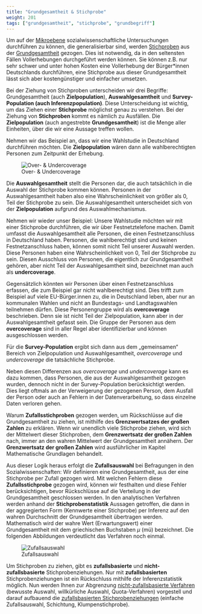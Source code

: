 ```yaml
---
title: "Grundgesamtheit & Stichprobe"
weight: 201
tags: ["grundgesamtheit", "stichprobe", "grundbegriff"]
---
```


Um auf der [Mikroebene](../../glossar/mikroebene/index.html) sozialwissenschaftliche Untersuchungen durchführen zu können, die generalisierbar sind, werden [Stichproben](../../glossar/stichprobe/index.html) aus der [Grundgesamtheit](../../glossar/grundgesamtheit/index.html) gezogen. Dies ist notwendig, da in den seltensten Fällen Vollerhebungen durchgeführt werden können. Sie können z.B. nur sehr schwer und unter hohen Kosten eine Vollerhebung der Bürger*innen Deutschlands durchführen, eine Stichprobe aus dieser Grundgesamtheit lässt sich aber kostengünstiger und einfacher umsetzen.

Bei der Ziehung von Stichproben unterscheiden wir drei Begriffe: Grundgesamtheit (auch **Zielpopulation**), **Auswahlgesamtheit** und **Survey-Population (auch Inferenzpopulation)**. Diese Unterscheidung ist wichtig, um das Ziehen einer **Stichprobe** möglichst genau zu verstehen. Bei der Ziehung von **Stichproben** kommt es nämlich zu Ausfällen. Die **Zielpopulation** (auch angestrebte **Grundgesamtheit**) ist die Menge aller Einheiten, über die wir eine Aussage treffen wollen.

Nehmen wir das Beispiel an, dass wir eine Wahlstudie in Deutschland durchführen möchten. Die **Zielpopulation** wären dann alle wahlberechtigten Personen zum Zeitpunkt der Erhebung.

![Over- & Undercoverage](../images/coverage.png)

Die **Auswahlgesamtheit** stellt die Personen dar, die auch tatsächlich in die Auswahl der Stichprobe kommen können. Personen in der Auswahlgesamtheit haben also eine Wahrscheinlichkeit von größer als $0$, Teil der Stichprobe zu sein. Die Auswahlgesamtheit unterscheidet sich von der **Zielpopulation** aufgrund des Auswahlmechanismus.

Nehmen wir wieder unser Beispiel: Unsere Wahlstudie möchten wir mit einer Stichprobe durchführen, die wir über Festnetztelefone machen. Damit umfasst die Auswahlgesamtheit alle Personen, die einen Festnetzanschluss in Deutschland haben. Personen, die wahlberechtigt sind und keinen Festnetzanschluss haben, können somit nicht Teil unserer Auswahl werden. Diese Personen haben eine Wahrscheinlichkeit von $0$, Teil der Stichprobe zu sein. Diesen Ausschluss von Personen, die eigentlich zur Grundgesamtheit gehören, aber nicht Teil der Auswahlgesamtheit sind, bezeichnet man auch als **undercoverage**.

Gegensätzlich könnten wir Personen über einen Festnetzanschluss erfassen, die zum Beispiel gar nicht wahlberechtigt sind. Dies trifft zum Beispiel auf viele EU-Bürger.innen zu, die in Deutschland leben, aber nur an kommunalen Wahlen und nicht an Bundestags- und Landtagswahlen teilnehmen dürfen. Diese Personengruppe wird als **overcoverage** beschrieben. Denn sie ist nicht Teil der Zielpopulation, kann aber in der Auswahlgesamtheit gefasst sein. Die Gruppe der Personen aus dem **overcoverage** sind in aller Regel aber identifizierbar und können ausgeschlossen werden.

Für die **Survey-Population** ergibt sich dann aus dem „gemeinsamen“ Bereich von Zielpopulation und Auswahlgesamtheit, *overcoverage* und *undercoverage* die tatsächliche Stichprobe.

Neben diesen Differenzen aus *overcoverage* und *undercoverage* kann es dazu kommen, dass Personen, die aus der Auswahlgesamtheit gezogen wurden, dennoch nicht in der Survey-Population berücksichtigt werden. Dies liegt oftmals an der Verweigerung der gezogenen Person, dem Ausfall der Person oder auch an Fehlern in der Datenverarbeitung, so dass einzelne Daten verloren gehen.

Warum **Zufallsstichproben** gezogen werden, um Rückschlüsse auf die Grundgesamtheit zu ziehen, ist mithilfe des **Grenzwertsatzes der großen Zahlen** zu erklären. Wenn wir unendlich viele Stichprobe ziehen, wird sich der Mittelwert dieser Stichproben, dem **Grenzwertsatz der großen Zahlen** nach, immer an den wahren Mittelwert der Grundgesamtheit annähern. Der **Grenzwertsatz der großen Zahlen** wird ausführlicher im Kapitel Mathematische Grundlagen behandelt.

Aus dieser Logik heraus erfolgt die **Zufallsauswahl** bei Befragungen in den Sozialwissenschaften: Wir definieren eine Grundgesamtheit, aus der eine Stichprobe per Zufall gezogen wird. Mit welchen Fehlern diese **Zufallsstichprobe** gezogen wird, können wir festhalten und diese Fehler berücksichtigen, bevor Rückschlüsse auf die Verteilung in der Grundgesamtheit geschlossen werden. In den analytischen Verfahren werden anhand der **Stichprobenstatistik** Aussagen getroffen, die dann in der aggregierten Form (Kennwerte einer Stichprobe) per Inferenz auf den wahren Durchschnitt der Grundgesamtheit übertragen werden. Mathematisch wird der wahre Wert (Erwartungswert) einer Grundgesamtheit mit dem griechischen Buchstaben $\mu$ (mü) bezeichnet. Die folgenden Abbildungen verdeutlicht das Verfahren noch einmal.

![Zufallsauswahl](../images/zufallsauswahl.png)

Um Stichproben zu ziehen, gibt es **zufallsbasierte** und **nicht-zufallsbasierte** Stichprobenziehungen. Nur mit **zufallsbasierten** Stichprobenziehungen ist ein Rückschluss mithilfe der Inferenzstatistik möglich. Nun werden Ihnen zur Abgrenzung [nicht-zufallsbasierte Verfahren](../../glossar/nichtzufallsgesteuert/index.html) (bewusste Auswahl, willkürliche Auswahl, Quota-Verfahren) vorgestell und darauf aufbauend die [zufallsbasierten Stichprobenziehungen](../../glossar/zufallsstichprobe/index.html) (einfache Zufallsauswahl, Schichtung, Klumpenstichprobe).
